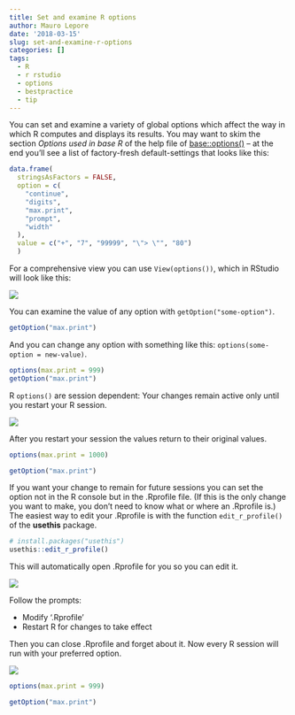 ```yaml
---
title: Set and examine R options
author: Mauro Lepore
date: '2018-03-15'
slug: set-and-examine-r-options
categories: []
tags:
  - R
  - r rstudio
  - options
  - bestpractice
  - tip
---
```

You can set and examine a variety of global options which affect the way in which R computes and displays its results. You may want to skim the section _Options used in base R_ of the help file of [base::options()](https://goo.gl/9NctjE) -- at the end you'll see a list of factory-fresh default-settings that looks like this:

```r
data.frame(
  stringsAsFactors = FALSE,
  option = c(
    "continue",
    "digits",
    "max.print",
    "prompt",
    "width"
  ),
  value = c("+", "7", "99999", "\"> \"", "80")
  )
```

For a comprehensive view you can use `View(options())`, which in RStudio will look like this:

![](https://i.imgur.com/whfl7Wu.png)

You can examine the value of any option with `getOption("some-option")`.

```r
getOption("max.print")
```

And you can change any option with something like this: `options(some-option = new-value)`.

```r
options(max.print = 999)
getOption("max.print")
```

R `options()` are session dependent: Your changes remain active only until you restart your R session.

![](https://i.imgur.com/OyZSha3.png)

After you restart your session the values return to their original values.

```r
options(max.print = 1000)
```

```r
getOption("max.print")
```

If you want your change to remain for future sessions you can set the option not in the R console but in the .Rprofile file. (If this is the only change you want to make, you don't need to know what or where an .Rprofile is.) The easiest way to edit your .Rprofile is with the function `edit_r_profile()` of the __usethis__ package.

```R
# install.packages("usethis")
usethis::edit_r_profile()
```

This will automatically open .Rprofile for you so you can edit it.

![](https://i.imgur.com/m0IFLAT.png)

Follow the prompts:

* Modify '.Rprofile'
* Restart R for changes to take effect

Then you can close .Rprofile and forget about it. Now every R session will run with your preferred option.

![](https://i.imgur.com/gAw3pO8.png)

```r
options(max.print = 999)
```

```r
getOption("max.print")
```

